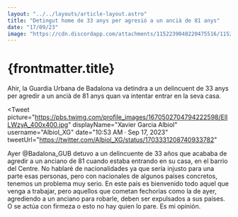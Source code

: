 ```yaml
---
layout: "../../layouts/article-layout.astro"
title: "Detingut home de 33 anys per agresió a un ancià de 81 anys"
date: "17/09/23"
image: "https://cdn.discordapp.com/attachments/1152239048220475516/1152932009740607568/badalona_centre.webp"
---
```


# {frontmatter.title}

Ahir, la Guardia Urbana de Badalona va detindra a un delincuent de 33 anys per agredir a un ancià de 81 anys quan va intentar entrar en la seva casa.

<Tweet 
    picture="https://pbs.twimg.com/profile_images/1670502704794222598/ElILWzyA_400x400.jpg"
    displayName="Xavier Garcia Albiol"
    username="Albiol_XG"
    date="10:53 AM · Sep 17, 2023"
    tweetUrl="https://twitter.com/Albiol_XG/status/1703331208740933782"
>
Ayer 
@Badalona_GUB
 detuvo a un delincuente de 33 años que acababa de agredir a un anciano de 81 cuando estaba entrando en su casa, en el barrio del Centre. No hablaré de nacionalidades ya que sería injusto para una parte esas personas, pero con nacionales de algunos países concretos, tenemos un problema muy serio. En este país es bienvenido todo aquel que venga a trabajar, pero aquellos que cometan fechorías como la de ayer, agrediendo a un anciano para robarle, deben ser expulsados a sus países. O se actúa con firmeza o esto no hay quien lo pare. Es mi opinión.
</Tweet>

